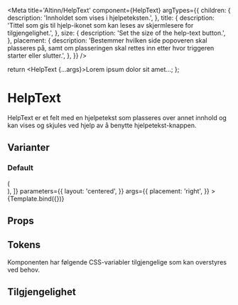 

<Meta
  title='Altinn/HelpText'
  component={HelpText}
  argTypes={{
    children: {
      description: 'Innholdet som vises i hjelpeteksten.',
    },
    title: {
      description:
        'Tittel som gis til hjelp-ikonet som kan leses av skjermlesere for tilgjengelighet.',
    },
    size: {
      description: 'Set the size of the help-text button.',
    },
    placement: {
      description:
        'Bestemmer hvilken side popoveren skal plasseres på, samt om plasseringen skal rettes inn etter hvor triggeren starter eller slutter.',
    },
  }}
/>

  return <HelpText {...args}>Lorem ipsum dolor sit amet...</HelpText>;
};

# HelpText

<Information text='altinn' />

HelpText er et felt med en hjelpetekst som plasseres over annet innhold og kan vises og skjules ved hjelp av å benytte hjelpetekst-knappen.

## Varianter

### Default

<Canvas>
  <Story
    name='HelpText'
    decorators={[
      (Story) => (
        <div style={{ margin: '3em' }}>
          <Story />
        </div>
      ),
    ]}
    parameters={{
      layout: 'centered',
    }}
    args={{
      placement: 'right',
    }}
  >
    {Template.bind({})}
  </Story>
</Canvas>

## Props

<ArgsTable story='HelpText' />

## Tokens

Komponenten har følgende CSS-variabler tilgjengelige som kan overstyres ved behov.

<TokensTable
  jsonKey='component.popover'
  componentName='popover'
/>

## Tilgjengelighet
